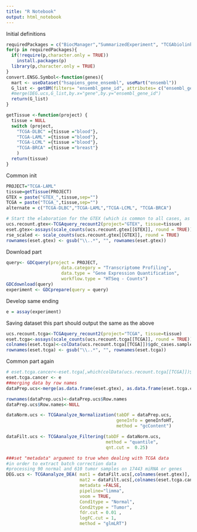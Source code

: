 ```yaml
---
title: "R Notebook"
output: html_notebook
---
```

Initial definitions
```r
requiredPackages = c("BiocManager","SummarizedExperiment", "TCGAbiolinks", "org.Hs.eg.db", "recount", "TCGAutils", "limma", "biomaRt")
for(p in requiredPackages){
  if(!require(p,character.only = TRUE)) 
    install.packages(p)
  library(p,character.only = TRUE)
}
convert.ENSG.Symbol<-function(genes){
  mart <- useDataset("hsapiens_gene_ensembl", useMart("ensembl"))
  G_list <- getBM(filters= "ensembl_gene_id", attributes= c("ensembl_gene_id","hgnc_symbol"),values=genes,mart= mart)
  #merge(DEG.ucs,G_list,by.x="gene",by.y="ensembl_gene_id")
  return(G_list)
}

getTissue <-function(project) {
  tissue = NULL
  switch (project,
    "TCGA-DLBC" ={tissue ="blood"},
    "TCGA-LAML" ={tissue ="blood"},
    "TCGA-LCML" ={tissue ="blood"},
    "TCGA-BRCA" ={tissue ="breast"}
    )
  return(tissue)
}
```


Common init
```r
PROJECT="TCGA-LAML"
tissue=getTissue(PROJECT)
GTEX = paste("GTEX_",tissue,sep="")
TCGA = paste("TCGA_",tissue,sep="")
alternate = c("TCGA-DLBC","TCGA-LAML","TCGA-LCML", "TCGA-BRCA")

# Start the elaboration for the GTEX (which is common to all cases, as it contains normal cells)
ucs.recount.gtex<-TCGAquery_recount2(project="GTEX", tissue=tissue)
eset.gtex<-assays(scale_counts(ucs.recount.gtex[[GTEX]], round = TRUE))$counts
rse_scaled <- scale_counts(ucs.recount.gtex[[GTEX]], round = TRUE)
rownames(eset.gtex) <- gsub("\\..*", "", rownames(eset.gtex))
```

Download part
```r
query<- GDCquery(project = PROJECT,
                     data.category = "Transcriptome Profiling",
                     data.type = "Gene Expression Quantification",
                     workflow.type = "HTSeq - Counts")
GDCdownload(query)
experiment <- GDCprepare(query = query)
```

Develop same ending
```r
e = assay(experiment)

```

Saving dataset this part should output the same as the above
```r
ucs.recount.tcga<-TCGAquery_recount2(project="TCGA", tissue=tissue)  
eset.tcga<-assays(scale_counts(ucs.recount.tcga[[TCGA]], round = TRUE))$counts
colnames(eset.tcga)<-colData(ucs.recount.tcga[[TCGA]])$gdc_cases.samples.portions.analytes.aliquots.submitter_id
rownames(eset.tcga) <- gsub("\\..*", "", rownames(eset.tcga))
```

Common part again
```r
# eset.tcga.cancer<-eset.tcga[,which(colData(ucs.recount.tcga[[TCGA]])$gdc_cases.samples.sample_type=="Primary Tumor")]
eset.tcga.cancer <- e
##merging data by row names
dataPrep.ucs<-merge(as.data.frame(eset.gtex), as.data.frame(eset.tcga.cancer), by=0)

rownames(dataPrep.ucs)<-dataPrep.ucs$Row.names
dataPrep.ucs$Row.names<-NULL

dataNorm.ucs <- TCGAanalyze_Normalization(tabDF = dataPrep.ucs,
                                          geneInfo = geneInfoHT,
                                          method = "gcContent")

dataFilt.ucs <- TCGAanalyze_Filtering(tabDF = dataNorm.ucs,
                                      method = "quantile", 
                                      qnt.cut =  0.25)

###set "metadata" argument to true when dealing with TCGA data
#in order to extract batch correction data
#processing 90 normal and 610 tumor samples on 17443 miRNA or genes
DEG.ucs <- TCGAanalyze_DEA( mat1 = dataFilt.ucs[,colnames(eset.gtex)],
                            mat2 = dataFilt.ucs[,colnames(eset.tcga.cancer)],
                            metadata =FALSE,
                            pipeline="limma",
                            voom = TRUE,
                            Cond1type = "Normal",
                            Cond2type = "Tumor",
                            fdr.cut = 0.01 ,
                            logFC.cut = 1,
                            method = "glmLRT")
```

